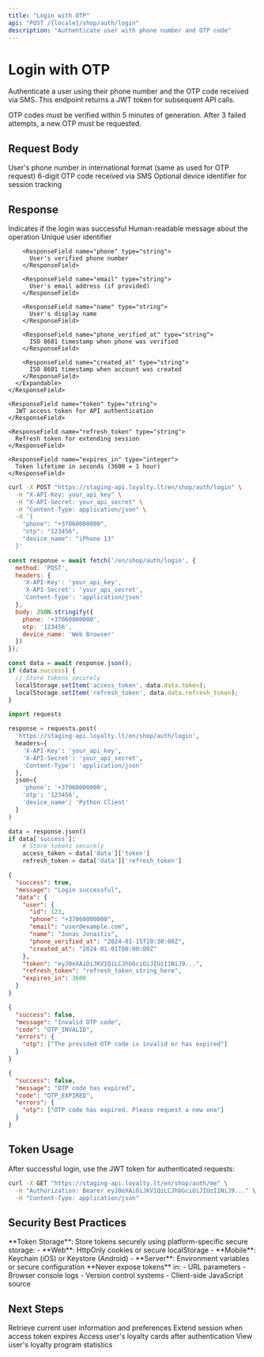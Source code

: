 ```yaml
---
title: "Login with OTP"
api: "POST /{locale}/shop/auth/login"
description: "Authenticate user with phone number and OTP code"
---
```


# Login with OTP

Authenticate a user using their phone number and the OTP code received via SMS. This endpoint returns a JWT token for subsequent API calls.

<Info>
OTP codes must be verified within 5 minutes of generation. After 3 failed attempts, a new OTP must be requested.
</Info>

## Request Body

<ParamField body="phone" type="string" required>
  User's phone number in international format (same as used for OTP request)
</ParamField>

<ParamField body="otp" type="string" required>
  6-digit OTP code received via SMS
</ParamField>

<ParamField body="device_name" type="string">
  Optional device identifier for session tracking
</ParamField>

## Response

<ResponseField name="success" type="boolean">
  Indicates if the login was successful
</ResponseField>

<ResponseField name="message" type="string">
  Human-readable message about the operation
</ResponseField>

<ResponseField name="data" type="object">
  <Expandable title="data">
    <ResponseField name="user" type="object">
      <Expandable title="user">
        <ResponseField name="id" type="integer">
          Unique user identifier
        </ResponseField>
        
        <ResponseField name="phone" type="string">
          User's verified phone number
        </ResponseField>
        
        <ResponseField name="email" type="string">
          User's email address (if provided)
        </ResponseField>
        
        <ResponseField name="name" type="string">
          User's display name
        </ResponseField>
        
        <ResponseField name="phone_verified_at" type="string">
          ISO 8601 timestamp when phone was verified
        </ResponseField>
        
        <ResponseField name="created_at" type="string">
          ISO 8601 timestamp when account was created
        </ResponseField>
      </Expandable>
    </ResponseField>
    
    <ResponseField name="token" type="string">
      JWT access token for API authentication
    </ResponseField>
    
    <ResponseField name="refresh_token" type="string">
      Refresh token for extending session
    </ResponseField>
    
    <ResponseField name="expires_in" type="integer">
      Token lifetime in seconds (3600 = 1 hour)
    </ResponseField>
  </Expandable>
</ResponseField>

<RequestExample>

```bash cURL
curl -X POST "https://staging-api.loyalty.lt/en/shop/auth/login" \
  -H "X-API-Key: your_api_key" \
  -H "X-API-Secret: your_api_secret" \
  -H "Content-Type: application/json" \
  -d '{
    "phone": "+37060000000",
    "otp": "123456",
    "device_name": "iPhone 13"
  }'
```

```javascript JavaScript
const response = await fetch('/en/shop/auth/login', {
  method: 'POST',
  headers: {
    'X-API-Key': 'your_api_key',
    'X-API-Secret': 'your_api_secret',
    'Content-Type': 'application/json'
  },
  body: JSON.stringify({
    phone: '+37060000000',
    otp: '123456',
    device_name: 'Web Browser'
  })
});

const data = await response.json();
if (data.success) {
  // Store tokens securely
  localStorage.setItem('access_token', data.data.token);
  localStorage.setItem('refresh_token', data.data.refresh_token);
}
```

```python Python
import requests

response = requests.post(
  'https://staging-api.loyalty.lt/en/shop/auth/login',
  headers={
    'X-API-Key': 'your_api_key',
    'X-API-Secret': 'your_api_secret',
    'Content-Type': 'application/json'
  },
  json={
    'phone': '+37060000000',
    'otp': '123456',
    'device_name': 'Python Client'
  }
)

data = response.json()
if data['success']:
    # Store tokens securely
    access_token = data['data']['token']
    refresh_token = data['data']['refresh_token']
```

</RequestExample>

<ResponseExample>

```json Success Response
{
  "success": true,
  "message": "Login successful",
  "data": {
    "user": {
      "id": 123,
      "phone": "+37060000000",
      "email": "user@example.com",
      "name": "Jonas Jonaitis",
      "phone_verified_at": "2024-01-15T10:30:00Z",
      "created_at": "2024-01-01T00:00:00Z"
    },
    "token": "eyJ0eXAiOiJKV1QiLCJhbGciOiJIUzI1NiJ9...",
    "refresh_token": "refresh_token_string_here",
    "expires_in": 3600
  }
}
```

```json Invalid OTP
{
  "success": false,
  "message": "Invalid OTP code",
  "code": "OTP_INVALID",
  "errors": {
    "otp": ["The provided OTP code is invalid or has expired"]
  }
}
```

```json OTP Expired
{
  "success": false,
  "message": "OTP code has expired",
  "code": "OTP_EXPIRED",
  "errors": {
    "otp": ["OTP code has expired. Please request a new one"]
  }
}
```

</ResponseExample>

## Token Usage

After successful login, use the JWT token for authenticated requests:

```bash
curl -X GET "https://staging-api.loyalty.lt/en/shop/auth/me" \
  -H "Authorization: Bearer eyJ0eXAiOiJKV1QiLCJhbGciOiJIUzI1NiJ9..." \
  -H "Content-Type: application/json"
```

## Security Best Practices

<Tip>
**Token Storage**: Store tokens securely using platform-specific secure storage:
- **Web**: HttpOnly cookies or secure localStorage
- **Mobile**: Keychain (iOS) or Keystore (Android)
- **Server**: Environment variables or secure configuration
</Tip>

<Warning>
**Never expose tokens** in:
- URL parameters
- Browser console logs
- Version control systems
- Client-side JavaScript source
</Warning>

## Next Steps

<CardGroup cols={2}>
<Card title="Get User Profile" icon="user" href="/api-reference/endpoints/shop/auth/me">
  Retrieve current user information and preferences
</Card>

<Card title="Refresh Token" icon="refresh" href="/api-reference/endpoints/shop/auth/refresh">
  Extend session when access token expires
</Card>

<Card title="Loyalty Cards" icon="credit-card" href="/api-reference/endpoints/shop/loyalty-cards/list">
  Access user's loyalty cards after authentication
</Card>

<Card title="User Statistics" icon="chart-bar" href="/api-reference/endpoints/shop/auth/statistics">
  View user's loyalty program statistics
</Card>
</CardGroup> 